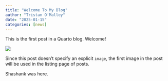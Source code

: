 ```yaml
---
title: "Welcome To My Blog"
author: "Tristan O'Malley"
date: "2025-01-15"
categories: [news]
---
```


This is the first post in a Quarto blog. Welcome!

![](thumbnail.jpg)

Since this post doesn't specify an explicit `image`, the first image in the post will be used in the listing page of posts.

Shashank was here.
